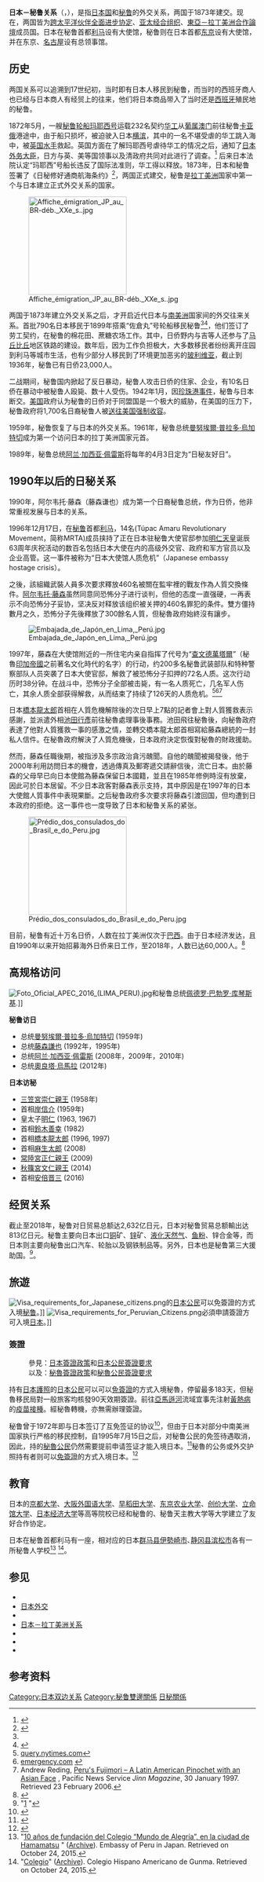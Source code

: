 {{Infobox Bilateral relations|日本－秘鲁|日本|秘鲁|map=Japan Peru Locator.png|mission1=日本駐秘鲁<br>大使館
|mission2=秘鲁駐日本<br>大使館}}
'''日本－秘鲁关系'''（{{lang-ja|日本とペルーの関係}}，{{lang-es|Relaciones entre Japón y Peru}}），是指[[日本国|日本国]]和[[秘鲁|秘鲁]]的外交关系，两国于1873年建交。现在，两国皆为[[跨太平洋伙伴全面进步协定|跨太平洋伙伴全面进步协定]]、[[亚太经合组织|亚太经合组织]]、[[東亞－拉丁美洲合作論壇|東亞－拉丁美洲合作論壇]]成员国。日本在秘鲁首都[[利马|利马]]设有大使馆，秘鲁则在日本首都[[东京|东京]]设有大使馆，并在东京、[[名古屋|名古屋]]设有总领事馆。

==历史==
两国关系可以追溯到17世纪初，当时即有日本人移民到秘鲁，而当时的西班牙商人也已经与日本商人有经贸上的往来，他们将日本商品带入了当时还是[[西班牙|西班牙]]殖民地的秘鲁。

1872年5月，一艘[[瑪利亞·路斯號事件|秘鲁轮船玛耶西号]]运载232名契约[[华工|华工]]从[[葡属澳门|葡属澳门]]前往秘鲁[[卡亚俄|卡亚俄]]港途中，由于船只损坏，被迫驶入日本[[横滨|横滨]]，其中的一名不堪受虐的华工跳入海中，被[[英国|英国]][[水手|水手]]救起。英国方面在了解玛耶西号虐待华工的情况之后，通知了[[日本外务大臣|日本外务大臣]]，日方与英、美等国领事以及清政府共同对此进行了调查。<ref name="gmw ">{{cite web |url=http://history.gmw.cn/2011-04/14/content_1828391.htm |title=秘鲁华工案与晚清领事保护 |accessdate=2011-04-14 |publisher=光明网 |work= |language=zh-hans |archive-url=https://web.archive.org/web/20160305050822/http://history.gmw.cn/2011-04/14/content_1828391.htm |archive-date=2016-03-05 |dead-url=yes }}</ref>
后来日本法院认定“玛耶西”号船长违反了国际法准则，华工得以释放。1873年，日本和秘鲁签署了《日秘修好通商航海条约》<ref name=Visits>{{Cite web |url=http://www.pe.emb-japan.go.jp/esp/relaciones_bilaterales.htm |title=Reseña Histórica: Japón-Perú (in Spanish) |access-date=2017-08-25 |archive-url=https://web.archive.org/web/20171228032956/http://www.pe.emb-japan.go.jp/esp/relaciones_bilaterales.htm |archive-date=2017-12-28 |url-status=dead }}</ref>，两国正式建交，秘鲁是[[拉丁美洲|拉丁美洲]]国家中第一个与日本建立正式外交关系的国家。

[[File:Affiche_émigration_JP_au_BR-déb._XXe_s..jpg|200px]]

两国于1873年建立外交关系之后，才开启近代日本与[[南美洲|南美洲]]国家间的外交往来关系。首批790名日本移民于1899年搭乘“佐倉丸”号轮船移民秘鲁<ref name=Visits /><ref name=Migrants>{{Cite web |url=https://nacla.org/article/japanese-peruvians-reviled-and-respected-paradoxial-place-perus-nikkei |title=Japanese-Peruvians-Reviled and Respected: The Paradoxial Place of Peru's Nikkei |access-date=2020-07-24 |archive-date=2018-09-15 |archive-url=https://web.archive.org/web/20180915001819/https://nacla.org/article/japanese-peruvians-reviled-and-respected-paradoxial-place-perus-nikkei |dead-url=no }}</ref>，他们签订了劳工契约，在秘鲁的棉花田、蔗糖农场工作。其中，日侨野内与吉等人还参与了[[马丘比丘|马丘比丘]]地区铁路的建设。数年后，因为工作负担极大，大多数移民者纷纷离开庄园到利马等城市生活，也有少部分人移民到了环境更加恶劣的[[玻利维亚|玻利维亚]]，截止到1936年，秘鲁已有日侨23,000人。

二战期间，秘鲁国内掀起了反日暴动，秘鲁人攻击日侨的住家、企业，有10名日侨在暴动中被秘鲁人殴毙、数十人受伤。1942年1月，因[[珍珠港事件|珍珠港事件]]，秘鲁与日本断交。[[美国|美国]]政府认为秘鲁的日侨对于同盟国是一个极大的威胁，在美国的压力下，秘鲁政府将1,700名日裔秘鲁人被[[對日裔美國人的囚禁|送往美国强制收容]]。

1959年，秘鲁恢复了与日本的外交关系。1961年，秘鲁总统[[曼努埃爾·普拉多·烏加特切|曼努埃爾·普拉多·烏加特切]]成为第一个访问日本的拉丁美洲国家元首。

1989年，秘鲁总统[[阿兰·加西亚·佩雷斯|阿兰·加西亚·佩雷斯]]将每年的4月3日定为“日秘友好日”。

==1990年以后的日秘关系==
{{main|阿尔韦托·藤森}}  
{{main|日本駐秘魯大使館人質危機}}

1990年，阿尔韦托·藤森（藤森谦也）成为第一个日裔秘鲁总统，作为日侨，他非常重视发展与日本的关系。

1996年12月17日，在[[秘鲁|秘鲁]]首都[[利马|利马]]，14名{{tsl|en|Túpac Amaru Revolutionary Movement|图帕克·阿马鲁革命运动}}(Túpac Amaru Revolutionary Movement，简称MRTA)成员挟持了正在日本驻秘鲁大使官邸参加[[明仁天皇|明仁天皇]]诞辰63周年庆祝活动的数百名包括日本大使{{tsl|ja|青木盛久}}在内的高级外交官、政府和军方官员以及企业高管。这一事件被称为“日本大使馆人质危机”（Japanese embassy hostage crisis）。

之後，該組織武裝人員多次要求釋放460名被關在監牢裡的戰友作為人質交換條件。[[阿尔韦托·藤森|阿尔韦托·藤森]]虽然同意同恐怖分子进行谈判，但他的态度一直强硬，一再表示不向恐怖分子妥协，坚决反对释放该组织被关押的460名罪犯的条件。雙方僵持數月之久，恐怖分子先後釋放了300餘名人質，但秘魯政府始終沒有讓步。

[[File:Embajada_de_Japón_en_Lima,_Perú.jpg|thumb]]

1997年，藤森在大使馆附近的一所住宅内亲自指挥了代号为“[[查文德萬塔爾|查文德萬塔爾]]”（秘魯[[印加帝國|印加帝國]]之前著名文化時代的名字）的行动，约200多名秘鲁武装部队和特种警察部队人员突袭了日本大使官邸，解救了被恐怖分子扣押的72名人质。这次行动历时38分钟。在战斗中，恐怖分子全部被击毙，有一名人质死亡，几名军人伤亡，其余人质全部获得解救，从而结束了持续了126天的人质危机。<ref>[http://query.nytimes.com/gst/fullpage.html?res=9803E6D71631F935A15757C0A961958260 query.nytimes.com]</ref><ref>[http://www.emergency.com/peruhos3.htm emergency.com] {{webarchive|url=https://web.archive.org/web/20080324155408/http://www.emergency.com/peruhos3.htm |date=2008-03-24 }}</ref><ref>Andrew Reding, [http://www.pacificnews.org/jinn/stories/3.03/970130-fujimori.html Peru's Fujimori – A Latin American Pinochet with an Asian Face] {{webarchive|url=https://web.archive.org/web/20050224210338/http://www.pacificnews.org/jinn/stories/3.03/970130-fujimori.html |date=2005-02-24 }}, Pacific News Service ''Jinn Magazine'', 30 January 1997. Retrieved 23 February 2006.</ref>

日本[[橋本龍太郎|橋本龍太郎]]首相在人質危機解除後的次日早上7點的記者會上對人質獲救表示感謝，並派遣外相[[池田行彥|池田行彥]]前往秘魯處理事後事務。池田飛往秘魯後，向秘魯政府表達了他對人質獲救一事的感激之情，並轉交橋本龍太郎首相寫給藤森總統的一封私人信件。在秘魯政府解決了人質危機後，日本政府決定恢復對秘魯的財政援助。

然而，藤森任職後期，被指涉及多宗政治貪污醜聞。自他的醜聞被揭發後，他于2000年利用訪問日本的機會，透過傳真及郵寄遞交請辭信後，流亡日本。由於藤森的父母早已向日本使館為藤森保留日本國籍，並且在1985年修例時沒有放棄，因此可於日本居留。不少日本政客對藤森表示支持，其中原因是在1997年的日本大使館人質事件中表現果斷。之后秘鲁政府多次要求将藤森引渡回国，但均遭到日本政府的拒绝。这一事件也一度导致了日本和秘鲁关系的紧张。

[[File:Prédio_dos_consulados_do_Brasil_e_do_Peru.jpg|200px]]

目前，秘鲁有近十万名日侨，人数在拉丁美洲仅次于[[巴西|巴西]]。由于日本经济发达，且自1990年以来开始招募海外日侨来日工作，至2018年，{{Internal link helper/ja|在日本的秘鲁人|在日ペルー人}}人数已达60,000人。<ref>{{harvnb|Aquino Rodríguez|1999|p=3}}</ref>

==高规格访问==

[[File:Foto_Oficial_APEC_2016_(LIMA_PERU).jpg|thumb]]和秘鲁总统[[佩德罗·巴勃罗·库琴斯基|佩德罗·巴勃罗·库琴斯基]].]]

'''秘鲁访日'''
* 总统[[曼努埃爾·普拉多·烏加特切|曼努埃爾·普拉多·烏加特切]] (1959年)
* 总统[[藤森謙也|藤森謙也]] (1992年，1995年)
* 总统[[阿兰·加西亚·佩雷斯|阿兰·加西亚·佩雷斯]] (2008年，2009年，2010年)
* 总统[[奧良塔·烏馬拉|奧良塔·烏馬拉]] (2012年)

'''日本访秘'''
* [[三笠宮崇仁親王|三笠宮崇仁親王]] (1958年)
* 首相[[岸信介|岸信介]] (1959年)  
* 皇太子[[明仁|明仁]] (1963, 1967)
* 首相[[鈴木善幸|鈴木善幸]] (1982)
* 首相[[橋本龍太郎|橋本龍太郎]] (1996, 1997)
* 首相[[麻生太郎|麻生太郎]] (2008)
* [[常陸宮正仁親王|常陸宮正仁親王]] (2009)
* [[秋篠宮文仁親王|秋篠宮文仁親王]] (2014)
* 首相[[安倍晋三|安倍晋三]] (2016)

==经贸关系==
截止至2018年，秘鲁对日贸易总额达2,632亿日元，日本对秘鲁贸易总额輸出达813亿日元。秘鲁主要向日本出口[[铜|铜]]矿、[[锌|锌]]矿、[[液化天然气|液化天然气]]、[[鱼粉|鱼粉]]、锌合金等，而日本则主要向秘鲁出口汽车、轮胎以及钢铁制品等。另外，日本也是秘鲁第三大援助国。<ref>"[https://www.mofa.go.jp/mofaj/area/peru/data.html#section6] {{Wayback|url=https://www.mofa.go.jp/mofaj/area/peru/data.html#section6 |date=20210127005705 }}"</ref>。

==旅遊==
[[File:Visa_requirements_for_Japanese_citizens.png|thumb]]的[[日本人|日本公民]]可以免簽證的方式入境[[秘鲁|秘鲁]]。]]
[[File:Visa_requirements_for_Peruvian_Citizens.png|thumb]]必須申請簽證方可入境[[日本|日本]]。]]

===簽證===
:參見：[[日本簽證政策|日本簽證政策]]和[[日本公民簽證要求|日本公民簽證要求]]
:以及：[[秘魯簽證政策|秘魯簽證政策]]和[[秘魯公民簽證要求|秘魯公民簽證要求]]
持有[[日本護照|日本護照]]的[[日本人|日本公民]]可以可以[[簽證#签证优惠待遇|免簽證]]的方式入境秘魯，停留最多183天，但秘魯移民局對一般旅客均核發90天效期簽證。前往[[亞馬遜河|亞馬遜河]]流域宜事先注射[[黃熱病|黃熱病]]的[[疫苗接種|疫苗接種]]。經秘魯轉機，亦無需辦理簽證。

秘鲁曾于1972年即与日本签订了互免签证的协议<ref>{{Cite news | url= https://www.mofa.go.jp/mofaj/area/peru/data.html#section6 | title= ペルー基礎データ | publisher= 日本外務省 | date= 2019-09-10 | language= ja | accessdate= 2020-07-31 | archive-date= 2021-01-27 | archive-url= https://web.archive.org/web/20210127005705/https://www.mofa.go.jp/mofaj/area/peru/data.html#section6 | dead-url= no }}</ref>，但由于日本对部分中南美洲国家执行严格的移民控制，自1995年7月15日之后，对秘鲁公民的免签待遇取消，因此，持{{link-en|秘魯護照|Peruvian passport}}的[[秘魯人口|秘魯公民]]仍然需要提前申请签证才能入境日本。<ref>{{Cite news | url= https://www.mofa.go.jp/mofaj/toko/visa/tanki/novisa.html | title= ビザ免除国・地域（短期滞在） | publisher= 日本外務省 | date= 2020-07-27 | language= ja | accessdate= 2020-09-02 | archive-date= 2021-02-27 | archive-url= https://web.archive.org/web/20210227203821/https://www.mofa.go.jp/mofaj/toko/visa/tanki/novisa.html | dead-url= no }}</ref>秘魯的公务或外交护照持有者则可以[[簽證#签证优惠待遇|免簽證]]的方式入境日本。<ref name="mofa.go.jp">{{Cite web |url=http://www.mofa.go.jp/ca/fna/page22e_000692.html |title=Visa Exemptions for Diplomatic and Official Passport Holders, Ministry of Foreign Affairs of Japan |access-date=2020-09-02 |archive-date=2019-11-09 |archive-url=https://web.archive.org/web/20191109204801/https://www.mofa.go.jp/ca/fna/page22e_000692.html |dead-url=no }}</ref>

==教育==
日本的[[京都大学|京都大学]]、[[大阪外国语大学|大阪外国语大学]]、[[早稻田大学|早稻田大学]]、[[东京农业大学|东京农业大学]]、[[创价大学|创价大学]]、[[立命馆大学|立命馆大学]]、[[日本经济大学|日本经济大学]]等高等院校已经和秘鲁的{{Internal link helper/es|拉莫利纳农业大学|Universidad Nacional Agraria La Molina}}、秘鲁天主教大学等大学建立了友好合作协定。

日本在秘鲁首都利马有一座{{Internal link helper/en|秘鲁日本人学校|Asociación Academia de Cultura Japonesa (Peru)}}，相对应的日本[[群马县|群马县]][[伊勢崎市|伊勢崎市]]､[[静冈县|静冈县]][[滨松市|滨松市]]各有一所秘鲁人学校<ref>"[http://embajadadelperuenjapon.org/extra/2013/02/10-anos-de-fundacion-del-colegio-mundo-de-alegria-en-la-ciudad-de-hamamatsu/ 10 años de fundación del Colegio “Mundo de Alegría”, en la ciudad de Hamamatsu ] {{Webarchive|url=https://www.webcitation.org/6cW3FXnM3?url=http://embajadadelperuenjapon.org/extra/2013/02/10-anos-de-fundacion-del-colegio-mundo-de-alegria-en-la-ciudad-de-hamamatsu/ |date=2015-10-24 }}" ([https://www.webcitation.org/6cW3FXnM3?url=http://embajadadelperuenjapon.org/extra/2013/02/10-anos-de-fundacion-del-colegio-mundo-de-alegria-en-la-ciudad-de-hamamatsu/ Archive]). Embassy of Peru in Japan. Retrieved on October 24, 2015.</ref> <ref>"[http://cedha.pe.tripod.com/colegio.htm Colegio]" ([https://www.webcitation.org/6cW1wMiWv?url=http://cedha.pe.tripod.com/colegio.htm Archive]). Colegio Hispano Americano de Gunma. Retrieved on October 24, 2015.</ref>。

==参见==
* {{Internal link helper/ja|日裔秘鲁人|日系ペルー人}}
* [[日本外交|日本外交]]
* {{Internal link helper/en|秘鲁外交|Foreign relations of Peru}}
* [[日本－拉丁美洲关系|日本－拉丁美洲关系]]
* {{Internal link helper/ja|秘鲁驻日大使馆|駐日ペルー大使館}}
* {{Internal link helper/ja|秘鲁驻名古屋总领事馆|在名古屋ペルー総領事館}}
* {{Internal link helper/ja|秘鲁驻东京总领事馆|在東京ペルー総領事館}}

==参考资料==
{{reflist}}

{{日本外交}}
{{秘鲁外交}}
[[Category:日本双边关系|Category:日本双边关系]]
[[Category:秘鲁雙邊關係|Category:秘鲁雙邊關係]]
[[Category:日秘關係|]]